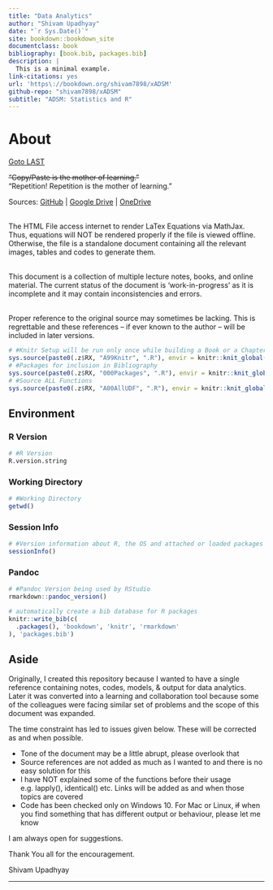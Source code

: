 ```yaml
--- 
title: "Data Analytics"
author: "Shivam Upadhyay"
date: "`r Sys.Date()`"
site: bookdown::bookdown_site
documentclass: book
bibliography: [book.bib, packages.bib]
description: |
  This is a minimal example.
link-citations: yes
url: 'https\://bookdown.org/shivam7898/xADSM'
github-repo: "shivam7898/xADSM"
subtitle: "ADSM: Statistics and R"
---
```


# About {#FIRST .unnumbered .tabset .tabset-fade} 
[Goto LAST](#LAST "End of the Document")

~~"Copy/Paste is the mother of learning."~~  
"Repetition! Repetition is the mother of learning."

Sources: [GitHub](https://github.com/shivam7898/xADSM/tree/main/docs "https://github.com") | [Google Drive](https://drive.google.com/drive/folders/1KS69a-U_64OkVbIr9VKhxu97HBPzbVsz?usp=sharing "https://drive.google.com") | [OneDrive](https://1drv.ms/u/s!AjRu26ZthlQCitEmPzybZMV0tISo5w?e=JFE5ju "https://onedrive.live.com")

\textcolor{pink}{Caution:}  
The HTML File access internet to render LaTex Equations via MathJax. Thus, equations will NOT be rendered properly if the file is viewed offline. Otherwise, the file is a standalone document containing all the relevant images, tables and codes to generate them.

\textcolor{pink}{Disclaimer:}  
This document is a collection of multiple lecture notes, books, and online material. The current status of the document is 'work-in-progress' as it is incomplete and it may contain inconsistencies and errors. 

\textcolor{pink}{Attribution:}  
Proper reference to the original source may sometimes be lacking. This is regrettable and these references – if ever known to the author – will be included in later versions.

<!-- This is a comment. -->

```r
# #Knitr Setup will be run only once while building a Book or a Chapter
sys.source(paste0(.z$RX, "A99Knitr", ".R"), envir = knitr::knit_global())
# #Packages for inclusion in Bibliography
sys.source(paste0(.z$RX, "000Packages", ".R"), envir = knitr::knit_global())
# #Source ALL Functions
sys.source(paste0(.z$RX, "A00AllUDF", ".R"), envir = knitr::knit_global())
```

## Environment {.unnumbered .tabset .tabset-fade}

\textcolor{pink}{Assumption: Working directory has sub-folders named "data", "images", "code", "docs".}

### R Version {.unlisted .unnumbered}

```r
# #R Version
R.version.string
```  

### Working Directory {.unlisted .unnumbered}

```r
# #Working Directory
getwd()
```

### Session Info {.unlisted .unnumbered}

```r
# #Version information about R, the OS and attached or loaded packages
sessionInfo()
``` 
 
### Pandoc {.unlisted .unnumbered}

```r
# #Pandoc Version being used by RStudio
rmarkdown::pandoc_version()
```  

```r
# automatically create a bib database for R packages
knitr::write_bib(c(
  .packages(), 'bookdown', 'knitr', 'rmarkdown'
), 'packages.bib')
```

## Aside {.unlisted .unnumbered}

Originally, I created this repository because I wanted to have a single reference containing notes, codes, models, & output for data analytics. Later it was converted into a learning and collaboration tool because some of the colleagues were facing similar set of problems and the scope of this document was expanded.

The time constraint has led to issues given below. These will be corrected as and when possible.

- Tone of the document may be a little abrupt, please overlook that
- Source references are not added as much as I wanted to and there is no easy solution for this
- I have NOT explained some of the functions before their usage e.g. lapply(), identical() etc. Links will be added as and when those topics are covered
- Code has been checked only on Windows 10. For Mac or Linux, ~~if~~ when you find something that has different output or behaviour, please let me know

I am always open for suggestions. 

Thank You all for the encouragement.

Shivam Upadhyay

****
